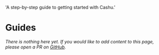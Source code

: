   'A step-by-step guide to getting started with Cashu.'

# Guides

_There is nothing here yet. If you would like to add content to this page, please open a PR on [GitHub](https://github.com/cashubtc/cashu.space)._
